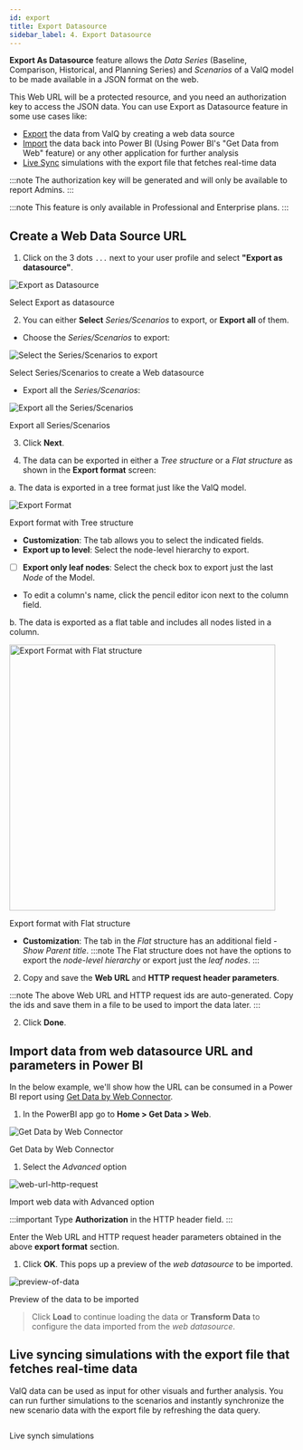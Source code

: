 ```yaml
---
id: export
title: Export Datasource
sidebar_label: 4. Export Datasource
---
```



**Export As Datasource** feature allows the *Data Series* (Baseline, Comparison, Historical, and Planning Series) and *Scenarios* of a ValQ model to be made available in a JSON format on the web. 

This Web URL will be a protected resource, and you need an authorization key to access the JSON data. You can use Export as Datasource feature in some use cases like:
- [Export](#create-a-web-data-source-url) the data from ValQ by creating a web data source
- [Import](#import-data-from-web-datasource-url-and-parameters-in-power-bi) the data back into Power BI (Using Power BI's "Get Data from Web" feature) or any other application for further analysis
- [Live Sync](#live-syncing-simulations-with-the-export-file-that-fetches-real-time-data) simulations with the export file that fetches real-time data

:::note
The authorization key will be generated and will only be available to report Admins.
:::

:::note
This feature is only available in Professional and Enterprise plans.
:::

## Create a Web Data Source URL

1. Click on the 3 dots `...` next to your user profile and select **"Export as datasource"**.

 <div class="center">
  <Zoom>
   <img alt="Export as Datasource" src={useBaseUrl('/doc-images/web-datasource/export-as-datasource.png')} />
  </Zoom>
  <p>Select Export as datasource</p>
 </div>

2. You can either **Select** *Series/Scenarios* to export, or **Export all** of them.

 - Choose the *Series/Scenarios* to export:
  
 <div class="center">
  <Zoom>
   <img alt="Select the Series/Scenarios to export" src={useBaseUrl('/doc-images/web-datasource/create-web-datasource.png')} />
  </Zoom>
  <p> Select Series/Scenarios to create a Web datasource</p>
 </div>

 - Export all the *Series/Scenarios*:

 <div style={{ textAlign: "center" }}>
  <Zoom>
   <img alt="Export all the Series/Scenarios" src={useBaseUrl('/doc-images/web-datasource/export-all.png')} />
  </Zoom>
  <div class="center"><p>Export all Series/Scenarios</p></div>
 </div>
 
3. Click **Next**.

4. The data can be exported in either a *Tree structure* or a *Flat structure* as shown in the **Export format** screen:

 a. The data is exported in a tree format just like the ValQ model.

 <div class="center">
  <Zoom>
   <img alt="Export Format" src={useBaseUrl('/doc-images/web-datasource/export-format.png')} />
  </Zoom>
  <p>Export format with Tree structure</p>
 </div>

   - **Customization**: The tab allows you to select the indicated fields.
   - **Export up to level**: Select the node-level hierarchy to export.
   - [ ] **Export only leaf nodes**: Select the check box to export just the last *Node* of the Model.
   - To edit a column's name, click the pencil editor icon next to the column field.

 b. The data is exported as a flat table and includes all nodes listed in a column.

 <div style={{ textAlign:"center" }}>
  <Zoom>
   <img alt="Export Format with Flat structure" src={useBaseUrl('/doc-images/web-datasource/export-format-flat-structure.png')} height="470"/>
  </Zoom>
  <div class="center"><p>Export format with Flat structure</p></div>
 </div>

   - **Customization**: The tab in the *Flat* structure has an additional field - *Show Parent title*.
   :::note
   The Flat structure does not have the options to export the *node-level hierarchy* or export just the *leaf nodes*.
   :::

2. Copy and save the **Web URL** and **HTTP request header parameters**.

 :::note
 The above Web URL and HTTP request ids are auto-generated. Copy the ids and save them in a file to be used to import the data later.
 :::

2. Click **Done**.

## Import data from web datasource URL and parameters in Power BI

In the below example, we'll show how the URL can be consumed in a Power BI report using [Get Data by Web Connector](https://docs.microsoft.com/en-us/power-bi/connect-data/desktop-connect-to-web-by-example).

1. In the PowerBI app go to **Home > Get Data > Web**.

 <div class="center">
  <Zoom>
   <img alt="Get Data by Web Connector" src={useBaseUrl('/doc-images/web-datasource/get-data-web.png')} />
  </Zoom>
  <p>Get Data by Web Connector</p>
 </div>

1. Select the *Advanced* option

 <div class="center">
  <Zoom>
   <img alt="web-url-http-request" src={useBaseUrl('/doc-images/web-datasource/web-url-http-request.png')} />
  </Zoom>
  <p>Import web data with Advanced option</p>
 </div>

 :::important
 Type **Authorization** in the HTTP header field.
 :::
 
 Enter the Web URL and HTTP request header parameters obtained in the above **export format** section.  

1. Click **OK**.
 This pops up a preview of the *web datasource* to be imported.

 <div class="center">
  <Zoom>
   <img alt="preview-of-data" src={useBaseUrl('/doc-images/web-datasource/preview-of-data.png')} />
  </Zoom>
  <p>Preview of the data to be imported</p>
 </div>

 > Click **Load** to continue loading the data or **Transform Data** to configure the data imported from the *web datasource*.

<!--
 <div class="center">
  <Zoom>
   <img alt="Transform Data" src={useBaseUrl('/doc-images/web-datasource/transform-data.png')} />
  </Zoom>
 </div>

 *Screenshot: Transform Data*

  - Choose the data model *Columns* you want to export
  - Edit Web URL and permissions under the *Data Source Settings*

 <div class="center">
  <Zoom>
   <img alt="Datasource Settings" src={useBaseUrl('/doc-images/web-datasource/datasource-settings.png')} />
  </Zoom>
 </div>

 *Screenshot: Datasource Settings*

  - Apply and save the changes.
  - Select the *Fields* and <Link to={useBaseUrl('model/new')}>create a Model</Link>.

> Success: Your web source data has been loaded into the ValQ Custom visuals.

 <div class="center">
  <Zoom>
   <img alt="web-datasource-imported" src={useBaseUrl('/doc-images/web-datasource/web-datasource-imported.png')} />
  </Zoom>
 </div>

 *Screenshot: Web Datasource imported*
-->

## Live syncing simulations with the export file that fetches real-time data

ValQ data can be used as input for other visuals and further analysis. You can run further simulations to the scenarios and instantly synchronize the new scenario data with the export file by refreshing the data query.

<div class="center">
  <Zoom>
    <img
      alt=""
      src={useBaseUrl("/doc-images/live-synch.png")}
    />
  </Zoom>
  <p>Live synch simulations</p>
</div>
